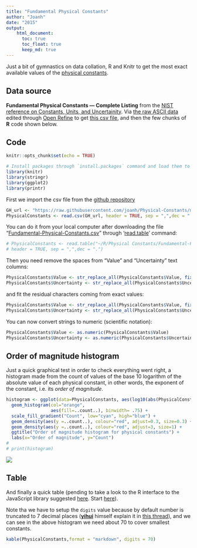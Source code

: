 ---
title: "Fundamental Physical Constants"
author: "Joanh"
date: "2015"
output:
    html_document:
      toc: true
      toc_float: true
      keep_md: true
---
Just a bit of gymnastics on data collation, R and Knitr to get the most exact available values of the [physical constants](https://en.wikipedia.org/wiki/Physical_constant).

## Data source

**Fundamental Physical Constants --- Complete Listing**
from the [NIST reference on Constants, Units, and Uncertainity](https://physics.nist.gov/cuu/Constants/index.html). 
Via [the raw ASCII data](http://physics.nist.gov/cuu/Constants/Table/allascii.txt) edited through [Open Refine](http://openrefine.org/) to get [this csv file](https://raw.githubusercontent.com/joanh/Physical-Constants/master/Fundamental-Physical-Constants.csv), and then the few chunks of **R** code shown below.


## Code

```{r setup, include=TRUE}
knitr::opts_chunk$set(echo = TRUE)
```

```{r message=FALSE, warning=FALSE, include=FALSE, results='hide'}
# Install packages through `install.packages` command and load them to the environment
library(knitr)
library(stringr)
library(ggplot2)
library(printr)
```
First we import the csv file from the [github repository](https://raw.githubusercontent.com/joanh/Physical-Constants/master/Fundamental-Physical-Constants.csv)

```{r eval=TRUE}
GH_url <- "https://raw.githubusercontent.com/joanh/Physical-Constants/master/Fundamental-Physical-Constants.csv"
PhysicalConstants <- read.csv(GH_url, header = TRUE, sep = ",",dec = ".")

```

You can do it from your local computer after downloading the file  "[Fundamental-Physical-Constants.csv](https://raw.githubusercontent.com/joanh/Physical-Constants/master/Fundamental-Physical-Constants.csv)" through '[read.table](https://stat.ethz.ch/R-manual/R-devel/library/utils/html/read.table.html)' command:

```{r eval=FALSE}
# PhysicalConstants <- read.table("~/R/Physical Constants/Fundamental-Physical-Constants.csv",
# header = TRUE, sep = ",",dec = ".")
```
Then you need remove the spaces from "Value" and "Uncertainty" text columns:

```{r evaluate=TRUE}
PhysicalConstants$Value <- str_replace_all(PhysicalConstants$Value, fixed(" "), "")
PhysicalConstants$Uncertainty <- str_replace_all(PhysicalConstants$Uncertainty, fixed(" "), "")
```

and fit the residual characters coming from exact values:

```{r evaluate=TRUE}
PhysicalConstants$Value <- str_replace_all(PhysicalConstants$Value, fixed("..."), "")
PhysicalConstants$Uncertainty <- str_replace_all(PhysicalConstants$Uncertainty, fixed("(exact)"), "0.0")
```

You can now convert strings to numeric (scientific notation):

```{r evaluate=TRUE}
PhysicalConstants$Value <- as.numeric(PhysicalConstants$Value)
PhysicalConstants$Uncertainty <- as.numeric(PhysicalConstants$Uncertainty)

```


## Order of magnitude histogram

Just a quick graphical test in order to check everything went right, a histogram made from the count of values of the base 10 logarithm of the absolute value of each physical constant, in other words, the exponent of the constant, i.e. its *order of magnitude*.

```{r, eval=TRUE, echo=TRUE, fig.width=12}
histogram <- ggplot(data=PhysicalConstants, aes(log10(abs(PhysicalConstants$Value)))) +
  geom_histogram(col="orange", 
                 aes(fill=..count..), binwidth= .75) +
  scale_fill_gradient("Count", low="cyan", high="blue") +
  geom_density(aes(y =..count..), colour="red", adjust=0.3, size=0.3) +
  geom_density(aes(y =..count..), colour="red", adjust=3, size=1) +
  ggtitle("Order of magnitude histogram for physical constants") +
  labs(x="Order of magnitude", y="Count")
# 
# print(histogram)
```

![](https://raw.githubusercontent.com/joanh/Physical-Constants/master/images/PChistogram.png)

## Table

And finally a quick table (pending to take a look to the R interface to the JavaScript library suggested [here](https://stackoverflow.com/questions/27120002/is-it-possible-to-have-sortableinteractive-table-in-rmarkdown). Start [here](http://rstudio.github.io/DT/)).


Note tha we have to setup the `digits` value because by default number is truncated to 7 decimal places (**[yihui](https://github.com/yihui)** himself explain it in [this thread](https://github.com/yihui/knitr/issues/1187)), and we can see in the above histogram we need about 70 to cover smallest constants. 

```{r evaluate=TRUE}
kable(PhysicalConstants,format = "markdown", digits = 70)

```